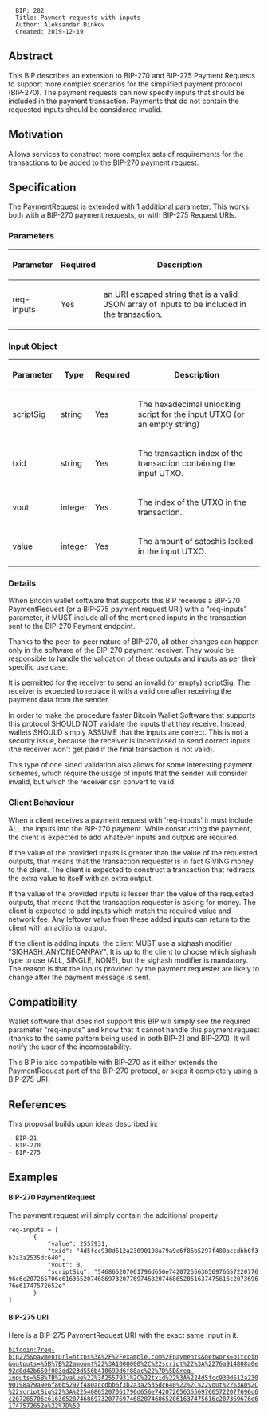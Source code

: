 <pre>
  BIP: 282
  Title: Payment requests with inputs
  Author: Aleksandar Dinkov
  Created: 2019-12-19
</pre>

==Abstract==

This BIP describes an extension to BIP-270 and BIP-275 Payment Requests to support more complex scenarios for the simplified payment protocol (BIP-270).
The payment requests can now specify inputs that should be included in the payment transaction.
Payments that do not contain the requested inputs should be considered invalid.

==Motivation==

Allows services to construct more complex sets of requirements for the transactions to be added to the BIP-270 payment request.

==Specification==

The PaymentRequest is extended with 1 additional parameter.
This works both with a BIP-270 payment requests, or with BIP-275 Request URIs.

===Parameters===

{|
! Parameter
! Required
! Description
|-
| req-inputs
| Yes
| an URI escaped string that is a valid JSON array of inputs to be included in the transaction.
|}

===Input Object===

{|
! Parameter
! Type
! Required
! Description
|-
| scriptSig
| string
| Yes
| The hexadecimal unlocking script for the input UTXO (or an empty string)
|-
| txid
| string
| Yes
| The transaction index of the transaction containing the input UTXO.
|-
| vout
| integer
| Yes
| The index of the UTXO in the transaction.
|-
| value
| integer
| Yes
| The amount of satoshis locked in the input UTXO.
|}

===Details===

When Bitcoin wallet software that supports this BIP receives a BIP-270 PaymentRequest (or a BIP-275 payment request URI) with a "req-inputs" parameter, it MUST include all of the mentioned inputs in the transaction sent to the BIP-270 Payment endpoint.

Thanks to the peer-to-peer nature of BIP-270, all other changes can happen only in the software of the BIP-270 payment receiver. They would be responsible to handle the validation of these outputs and inputs as per their specific use case.

It is permitted for the receiver to send an invalid (or empty) scriptSig. The receiver is expected to replace it with a valid one after receiving the payment data from the sender.

In order to make the procedure faster Bitcoin Wallet Software that supports this protocol SHOULD NOT validate the inputs that they receive. Instead, wallets SHOULD simply ASSUME that the inputs are correct. This is not a security issue, because the receiver is incentivised to send correct inputs (the receiver won't get paid if the final transaction is not valid).

This type of one sided validation also allows for some interesting payment schemes, which require the usage of inputs that the sender will consider invalid, but which the receiver can convert to valid.

===Client Behaviour===

When a client receives a payment request with 'req-inputs' it must include ALL the inputs into the BIP-270 payment.
While constructing the payment, the client is expected to add whatever inputs and outpus are required.

If the value of the provided inputs is greater than the value of the requested outputs, that means that the transaction requester is in fact GIVING money to the client. The client is expected to construct a transaction that redirects the extra value to itself with an extra output.

If the value of the provided inputs is lesser than the value of the requested outputs, that means that the transaction requester is asking for money. The client is expected to add inputs which match the required value and network fee. Any leftover value from these added inputs can return to the client with an aditional output.

If the client is adding inputs, the client MUST use a sighash modifier "SIGHASH_ANYONECANPAY". It is up to the client to choose which sighash type to use (ALL, SINGLE, NONE), but the sighash modifier is mandatory. The reason is that the inputs provided by the payment requester are likely to change after the payment message is sent.

==Compatibility==

Wallet software that does not support this BIP will simply see the required parameter "req-inputs" and know that it cannot handle this payment request (thanks to the same pattern being used in both BIP-21 and BIP-270). It will notify the user of the incompatability.

This BIP is also compatible with BIP-270 as it either extends the PaymentRequest part of the BIP-270 protocol, or skips it completely using a BIP-275 URI.

==References==

This proposal builds upon ideas described in:
 - BIP-21
 - BIP-270
 - BIP-275

==Examples==

==== BIP-270 PaymentRequest ====

The payment request will simply contain the additional property

 req-inputs = [
        {
            "value": 2557931,
            "txid": "4d5fcc930d612a23090198a79a9e6f86b5297f480accdbb6f3b2a3a2535dc640",
            "vout": 0,
            "scriptSig": "546865207061796d656e742072656365697665722077696c6c207265706c61636520746869732077697468207468652061637475616c207369676e61747572652e"
        }
 ]

==== BIP-275 URI ====

Here is a BIP-275 PaymentRequest URI with the exact same input in it.

 bitcoin:?req-bip275&paymentUrl=https%3A%2F%2Fexample.com%2Fpayments&network=bitcoin&outputs=%5B%7B%22amount%22%3A1000000%2C%22script%22%3A%2276a914808a0e92d0d42b650f083dd223d556b410699d6f88ac%22%7D%5D&req-inputs=%5B%7B%22value%22%3A2557931%2C%22txid%22%3A%224d5fcc930d612a23090198a79a9e6f86b5297f480accdbb6f3b2a3a2535dc640%22%2C%22vout%22%3A0%2C%22scriptSig%22%3A%22546865207061796d656e742072656365697665722077696c6c207265706c61636520746869732077697468207468652061637475616c207369676e61747572652e%22%7D%5D
